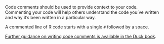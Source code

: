 <!-- Code well-commented -->

Code comments should be used to provide context to your code. Commenting your code will help others understand the code you've written and why it's been written in a particular way.

A commented line of R code starts with a single `#` followed by a space. 

[Further guidance on writing code comments is available in the Duck book](https://best-practice-and-impact.github.io/qa-of-code-guidance/code_documentation.html#comments).